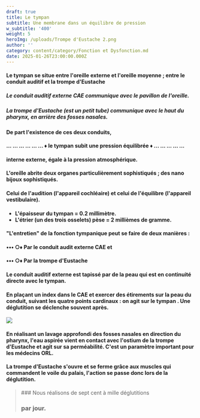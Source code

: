```yaml
---
draft: true
title: Le tympan
subtitle: Une membrane dans un équilibre de pression
w_subtitle: '400'
weight: 5
heroImg: /uploads/Trompe d'Eustache 2.png
author: ''
category: content/category/Fonction et Dysfonction.md
date: 2025-01-26T23:00:00.000Z
---
```


#### Le tympan se situe entre l'oreille externe et l'oreille moyenne ; entre le conduit auditif et la trompe d'Eustache

##### Le conduit auditif externe CAE communique avec le pavillon de l'oreille.

##### La trompe d'Eustache (est un petit tube) communique avec le haut du pharynx, en arrière des fosses nasales.

#### De part l'existence de ces deux conduits,

#### &#x20; ...    ...   ...   ...   ...   ...          ♦   le tympan subit une pression équilibrée       ♦   ...   ...   ...   ...   ...       

#### &#x20;interne externe, égale à la pression atmosphérique.

<Space height={15} />

#### L'oreille abrite deux organes particulièrement sophistiqués ; des nano bijoux sophistiqués.

#### Celui de l'audition (l'appareil cochléaire) et celui de l'équilibre (l'appareil vestibulaire).

####

<Space height={15} />

* **L'épaisseur du tympan = 0.2 millimètre.**
* **L'étrier (un des trois osselets) pèse =  2 millièmes de gramme.**

<Space height={15} />

#### "L'entretien" de la fonction tympanique peut se faire de deux manières :

#### •••  ○♦ Par le conduit audit externe CAE et

#### •••  ○♦ Par la trompe d'Eustache

<Space height={15} />

#### Le conduit auditif externe est tapissé par de la peau qui est en continuité directe avec le tympan.

#### En plaçant un index dans le CAE et exercer des étirements sur la peau du conduit, suivant les quatre points cardinaux : on agit sur le tympan . Une déglutition se déclenche souvent après.

<Space height={15} />

![](</uploads/Sortie de la trompe d’Eustache 3.png>)

<Space height={15} />

#### En réalisant un lavage approfondi des fosses nasales en direction du pharynx, l'eau aspirée vient en contact avec l'ostium de la trompe d'Eustache et agit sur sa perméabilité. C'est un paramètre important pour les médecins ORL.

#### &#x20;La trompe d'Eustache s'ouvre et se ferme grâce aux muscles qui commandent le voile du palais, l'action se passe donc lors de la déglutition.

<Space height={30} />

<BlockQuote>
  ### Nous réalisons de sept cent à mille déglutitions

  ### &#x20;par jour.
</BlockQuote>

####

##
